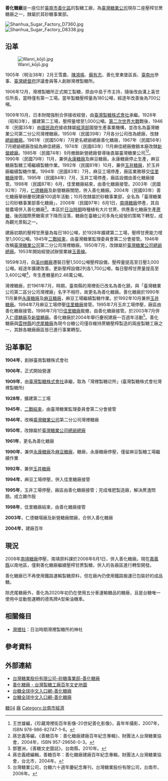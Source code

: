 '''善化糖廠'''是一座位於[[台南市|臺南市]][[善化區|善化區]]的製糖工廠，為[[台灣糖業公司|臺灣糖業公司]]現存二座壓榨甘蔗糖廠之一，隸屬於其砂糖事業部。

[[File:Shanhua_Sugar_Factory_D7360.jpg|right]]
[[File:Shanhua_Sugar_Factory_D8338.jpg|right]]

== 沿革 ==
[[File:Wanri_kōjō.jpg|left]]

1905年（明治38年）2月王雪農、[[陳鴻鳴|陳鴻鳴]]、[[蘇有志|蘇有志]]、善化里東堡區長、[[臺南州|臺南州]]參事、[[臺灣總督府|臺灣總督府]]評議會員等人創辦灣裡製糖所。

1906年12月，灣裡製糖所正式開工製糖，原由中島于市主持，隨後改由溝上喜世任所長，當時僅有第一工場。當年製糖壓榨量為180公噸，經逐年改善後為700公噸。

1909年10月，日本財閥強制合併接收經營，由[[台灣製糖株式會社|臺灣製糖株式會社]]承繼。1928年（昭和3年），擴建第二工場，壓榨量增至1,000公噸。[[第二次世界大戰|第二次世界大戰]]戰後，1946年（民國35年）由[[國民政府|國民政府]]接收隸屬[[中華民國經濟部|經濟部]]國營生產事業機構，並改名為臺灣糖業公司第二分公司灣裡糖廠。1950年（民國39年）7月各分公司改為總廠，改隸[[麻豆糖廠|總爺糖廠]]。1961年（民國50年）7月更名總爺總廠善化糖廠，1967年（民國56年）7月總爺總廠改組為麻佳總廠，1974年（民國63年）11月麻佳總廠撤銷本廠改隸[[新營糖廠|新營總廠]]。1985年（民國74年）9月撤銷新營總廠督導後直屬臺灣糖業公司<ref name="珍藏灣裡街百年影像-20世紀善化影像">王世雄編，《珍藏灣裡街百年影像-20世紀善化影像》，喜年年攝影，2007年，ISBN 978-986-82747-1-6。</ref><ref name="善糖百年：善化糖廠建廠百年紀念專輯">蔣忠義等編，《善糖百年：善化糖廠建廠百年紀念專輯》，財團法人台灣糖業協會，2004年，ISBN 957-29656-0-3。</ref>。1990年（民國79年）11月，兼併[[永康糖廠|永康糖廠]]及麻豆糖廠。永康糖廠停止生產，麻豆糖廠製糖工場繼續製糖作業。1992年（民國81年）10月，兼併[[玉井糖廠|玉井糖廠]]，於玉井廠繼續製糖作業。1994年（民國83年）7月，麻豆工場停產，廠區業務移交[[台糖佳里廠|佳里糖廠]]接管。1995年（民國84年）7月，玉井工場停產，廠區設備由善化糖廠接管。1998年（民國87年）6月，佳里糖廠結束，由善化糖廠接管。2003年（民國92年）7月，[[仁德糖廠|仁德糖廠]]及新營糖廠關閉，併入善化糖廠。2004年（民國93年）善化糖廠舉辦慶祝建廠100週年活動；10月改隸屬於砂糖事業部，全名為「臺灣糖業公司砂糖事業部善化糖廠」，2008年（民國97年）6月1日，[[南靖糖廠|南靖糖廠]]停產，其自營農場併入善化糖廠<ref name="善糖文史圖誌">鄧豐洲，《善糖文史圖誌》，台南縣，2010年。</ref>。本區於[[台灣日治時期|日治時期]]時種植有大片甘蔗，供應善化糖廠生產[[蔗糖|蔗糖]]，後因國際蔗糖需求下降而沒落，糖廠在臺糖公司多角化經營的策略下轉型，成為觀光景點之一。

建廠初期的壓榨甘蔗量為每日180公噸，於1928年擴建第二工場，壓榨甘蔗能力增至1,000公噸。1945年[[二戰結束|二戰結束]]，由臺灣糖業監理委員會第二分會接管。1946年改稱[[台灣糖業公司|臺灣糖業公司]]第二分公司灣裡糖廠。1950年7月，改隸屬於[[台灣糖業公司|臺灣糖業公司]][[麻豆糖廠|總爺總廠]]。1953年開始經營試辦營業線[[玉善線|玉善線]]。

1959年3月，自[[溪州糖廠|溪州糖廠]]遷裝日壓1,500公噸壓榨設備，壓榨量提高至日壓3,000公噸。經逐年擴建改善。更新壓榨設備2列各1,700公噸，每日壓榨甘蔗量提高至3,400公噸<ref name="善糖百年：善化糖廠建廠百年紀念專集">蔣忠義總編輯，善糖百年：善化糖廠建廠百年紀念專輯，財團法人台灣糖業協會，台北市，2004年。</ref>，年生產糖量約2.48萬公噸。

灣裡糖廠，於1961年7月，時期，臺南縣的灣裡街已改名為善化鎮，與「臺灣糖業公司第二區分公司灣裡廠」名字不相符，故更名為善化糖廠。善化糖廠於1990年11月兼併[[永康糖廠|永康糖廠]]及[[麻豆糖廠|麻豆糖廠]]，麻豆工場繼續製糖作業。於1992年10月兼併[[玉井糖廠|玉井糖廠]]。1994年7月麻豆工場停壓[[台糖佳里廠|佳里糖廠]]接管。1995年7月玉井工場停壓，廠區由善化糖廠接管。1998年7月1日[[台糖佳里廠|佳里糖廠]]裁撤，由善化糖廠接管。於2003年7月併入[[仁德糖廠|仁德糖廠]]及[[新營糖廠|新營糖廠]]。善化糖廠於2004年舉行慶祝建廠一百週年活動<ref name="台糖六十週年慶紀念專刊">台灣糖業公司，台糖六十週年慶紀念專刊，台灣糖業股份有限公司，台南市，2006年。</ref>。善化糖廠與[[雲林縣|雲林縣]]的[[虎尾糖廠|虎尾糖廠]]為現今台糖公司僅存維持蔗糖壓榨製造的兩座製糖工廠之一，其餘各糖廠廠區皆已進行事業轉型。

== 沿革事記 ==

'''1904年'''，創辦臺南製糖株式會社

'''1906年'''，正式開始營運

'''1909年'''，由[[台灣製糖株式會社|臺灣製糖株式會社]]承繼，取為「灣裡製糖逤所」(臺灣製糖株式會社灣裡製糖所)

'''1928年'''，擴建第二工場

'''1945年'''，[[二戰結束|二戰結束]]，由臺灣糖業監理委員會第二分會接管

'''1946年'''，改稱[[台灣糖業公司|臺灣糖業公司]]第二分公司灣裡糖廠

'''1950年'''，改隸屬於[[台灣糖業公司|臺灣糖業公司]][[麻豆糖廠|總爺總廠]]

'''1961年'''，更名為善化糖廠

'''1990年'''，兼併[[永康糖廠|永康糖廠]]及[[麻豆糖廠|麻豆糖廠]]，糖廠，永康糖廠停壓，僅留麻豆製糖工場繼續作業

'''1992年'''，兼併[[玉井糖廠|玉井糖廠]]

'''1994年'''，麻豆工場停壓，併入佳里糖廠接管

'''1995年'''，玉井工場停壓，廠區由善化糖廠接管；完成堆肥製造廠，解決蔗渣問題。成立雜作股

'''1998年'''，佳里糖廠結束，由善化糖廠接管

'''2003年'''，仁德糖場廠及新營糖廠關廠，合併入善化糖廠

'''2004年'''，建廠百年

== 現況 ==
2008年[[南靖糖廠|南靖糖廠]]停壓，南靖原料課於2008年6月1日，併入善化糖廠。現在[[嘉義縣|嘉義縣]]以南地區，僅剩善化糖廠繼續壓榨甘蔗製糖，併入的各廠區進行轉型開發。

善化糖廠已不再使用鐵路運輸製糖原料，但在廠內仍使用鐵路搬運已包裝好的成品糖。

除虎尾糖廠外，善化為2020年初仍在使用五分車運輸糖品的糖廠，且是台糖唯一使用中並動態運轉的德馬牌A型柴油機車。

== 相關條目 ==
*[[灣裡社|灣裡社]]：日治時期灣裡製糖所的神社

== 參考資料 ==
{{Reflist}}

== 外部連結 ==
{{commons|Category:Shanhua Sugar Factory|善化糖廠}}
* [http://www.taisugar.com.tw/Sugar/CP.aspx?s=132&n=10236 台灣糖業股份有限公司-砂糖事業部-善化糖廠]{{Wayback|url=http://www.taisugar.com.tw/Sugar/CP.aspx?s=132&n=10236 |date=20190515025655 }}
* [http://map.net.tw/taisugar/?dir-item=%e5%96%84%e5%8c%96%e7%b3%96%e5%bb%a0 善化糖廠 - 台灣製糖工廠百年文史地圖]{{Wayback|url=http://map.net.tw/taisugar/?dir-item=%e5%96%84%e5%8c%96%e7%b3%96%e5%bb%a0 |date=20190513152212 }}
* [http://www.taisugar.com.tw/chinese/CP.aspx?s=1209&n=10829 台糖全球中文入口網-善化糖廠]{{Wayback|url=http://www.taisugar.com.tw/chinese/CP.aspx?s=1209&n=10829 |date=20161201053359 }}
* [http://www.taisugar.com.tw/chinese/CP.aspx?s=1282&n=10833 台糖全球中文入口網-善化糖廠]{{Wayback|url=http://www.taisugar.com.tw/chinese/CP.aspx?s=1282&n=10833 |date=20170921153008 }}

{{台灣糖廠列表}}

[[Category:善化區|糖04]]
[[Category:台灣糖廠|廠]]
[[Category:台南市經濟|Category:台南市經濟]]